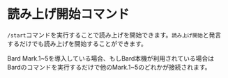 # 読み上げ開始コマンド

`/start`コマンドを実行することで読み上げを開始できます。`読み上げ開始`と発言するだけでも読み上げを開始することができます。

Bard Mark.1~5を導入している場合、もしBard本機が利用されている場合はBardのコマンドを実行するだけで他のMark.1~5のどれかが接続されます。
